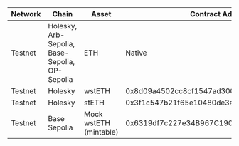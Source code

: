| Network | Chain | Asset | Contract Address |
| ------- | ----- | ----- | --------------- |
| Testnet | Holesky,<br/>Arb-Sepolia,<br/>Base-Sepolia,<br/>OP-Sepolia | ETH | Native |
| Testnet | Holesky | wstETH | 0x8d09a4502cc8cf1547ad300e066060d043f6982d |
| Testnet | Holesky | stETH | 0x3f1c547b21f65e10480de3ad8e19faac46c95034 |
| Testnet | Base Sepolia | Mock wstETH (mintable) | 0x6319df7c227e34B967C1903A08a698A3cC43492B |
